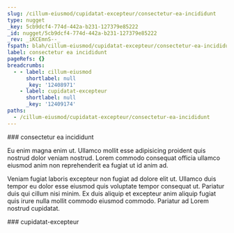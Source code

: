 ```yaml
---
slug: /cillum-eiusmod/cupidatat-excepteur/consectetur-ea-incididunt
type: nugget
_key: 5cb9dcf4-774d-442a-b231-127379e85222
_id: nugget/5cb9dcf4-774d-442a-b231-127379e85222
_rev: _iKCEmnS--_
fspath: blah/cillum-eiusmod/cupidatat-excepteur/consectetur-ea-incididunt.md
label: consectetur ea incididunt
pageRefs: {}
breadcrumbs:
  - - label: cillum-eiusmod
      shortlabel: null
      _key: '12408971'
    - label: cupidatat-excepteur
      shortlabel: null
      _key: '12409174'
paths:
  - /cillum-eiusmod/cupidatat-excepteur/consectetur-ea-incididunt
---
```


<NuggetArea>
<Nugget slug="/cillum-eiusmod/cupidatat-excepteur/consectetur-ea-incididunt" type="nugget" _key="5cb9dcf4-774d-442a-b231-127379e85222" _id="nugget/5cb9dcf4-774d-442a-b231-127379e85222" _rev="_iKCEmnS--_" fspath="blah/cillum-eiusmod/cupidatat-excepteur/consectetur-ea-incididunt.md" label="consectetur ea incididunt" paths="/cillum-eiusmod/cupidatat-excepteur/consectetur-ea-incididunt">
<NuggetBody>
### consectetur ea incididunt

Eu enim magna enim ut. Ullamco mollit esse adipisicing proident quis nostrud dolor veniam nostrud. Lorem commodo consequat officia ullamco eiusmod anim non reprehenderit ea fugiat ut id anim ad.

Veniam fugiat laboris excepteur non fugiat ad dolore elit ut. Ullamco duis tempor eu dolor esse eiusmod quis voluptate tempor consequat ut. Pariatur duis qui cillum nisi minim. Ex duis aliquip et excepteur anim aliquip fugiat quis irure nulla mollit commodo eiusmod commodo. Pariatur ad Lorem nostrud cupidatat.

</NuggetBody>
<Breadcrumbs>
<Crumbs>
<Crumb _key="12408971" label="cillum-eiusmod" /><Crumb _key="12409174" label="cupidatat-excepteur" />
</Crumbs>
</Breadcrumbs>
</Nugget>

<NuggetsInbound>
</NuggetsInbound>
<NuggetsOutbound>
</NuggetsOutbound>
</NuggetArea>
<PassagesInbound>
<Passage direction="inbound" type="passage" _key="12409174" _id="passage/12409174" _rev="_iKCEmnK--B" label="cupidatat-excepteur" passage="cupidatat-excepteur" fspath="blah/cillum-eiusmod/cupidatat-excepteur" paths="/cillum-eiusmod/cupidatat-excepteur" slug="/cillum-eiusmod/cupidatat-excepteur">
<NuggetBody>
### cupidatat-excepteur

</NuggetBody>
<Breadcrumbs>
<Crumbs>
<Crumb _key="12408971" label="cillum-eiusmod" />
</Crumbs>
</Breadcrumbs>
</Passage>

</PassagesInbound>
<PassagesOutbound>
</PassagesOutbound>